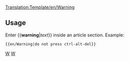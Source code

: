 <noinclude>[[Translation:Template/en/Warning]]</noinclude><noinclude></noinclude>
{{en/Ambox| type  = content
| text  = <strong>Warning</strong><br>{{{1|Whoever added this template didn't set a specific warning, so it should be removed or updated with the correct action.}}}
}}<noinclude>

==Usage==
Enter <nowiki>{{</nowiki>'''warning'''|''text''<nowiki>}}</nowiki> inside an article section. Example:
<pre>{{en/Warning|do not press ctrl-alt-del}}</pre>

[[Category:en/Templates|W]][[Category:en/Message boxes|W]]</noinclude>
